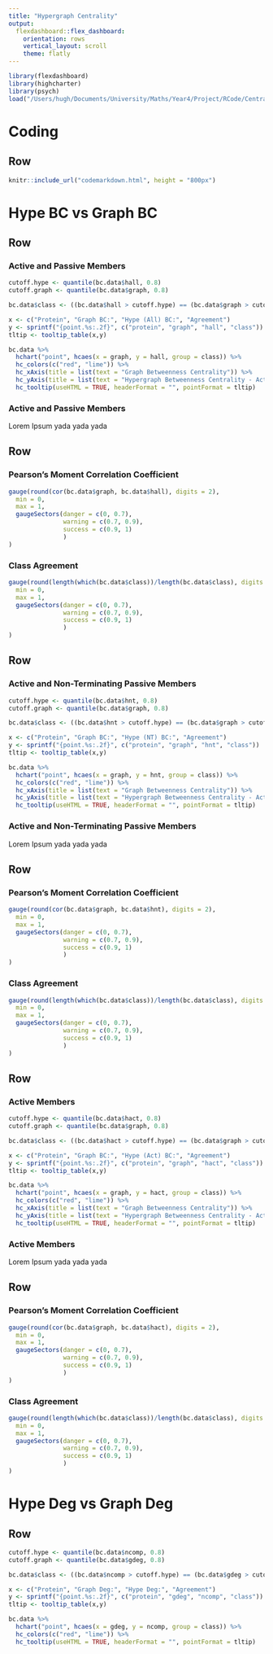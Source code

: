```yaml
---
title: "Hypergraph Centrality"
output: 
  flexdashboard::flex_dashboard:
    orientation: rows
    vertical_layout: scroll
    theme: flatly
---
```


```r
library(flexdashboard)
library(highcharter)
library(psych)
load("/Users/hugh/Documents/University/Maths/Year4/Project/RCode/CentralityCode/Data/Betweenness.RData")
```

Coding
==========

Row {data-height=800}
----------
```r
knitr::include_url("codemarkdown.html", height = "800px")
```

Hype BC vs Graph BC
==========

Row {data-height=500}
----------

### **Active and Passive Members** {data-width=800}

```r
cutoff.hype <- quantile(bc.data$hall, 0.8)
cutoff.graph <- quantile(bc.data$graph, 0.8)

bc.data$class <- ((bc.data$hall > cutoff.hype) == (bc.data$graph > cutoff.graph))

x <- c("Protein", "Graph BC:", "Hype (All) BC:", "Agreement")
y <- sprintf("{point.%s:.2f}", c("protein", "graph", "hall", "class"))
tltip <- tooltip_table(x,y)

bc.data %>%
  hchart("point", hcaes(x = graph, y = hall, group = class)) %>%
  hc_colors(c("red", "lime")) %>%
  hc_xAxis(title = list(text = "Graph Betweenness Centrality")) %>%
  hc_yAxis(title = list(text = "Hypergraph Betweenness Centrality - Active and Non-Terminating Passive Members")) %>%
  hc_tooltip(useHTML = TRUE, headerFormat = "", pointFormat = tltip)
```

### **Active and Passive Members**

Lorem Ipsum yada yada yada

Row
----------

### Pearson's Moment Correlation Coefficient
```r
gauge(round(cor(bc.data$graph, bc.data$hall), digits = 2),
  min = 0,
  max = 1,
  gaugeSectors(danger = c(0, 0.7),
               warning = c(0.7, 0.9),
               success = c(0.9, 1)
               )
)
```

### Class Agreement

```r
gauge(round(length(which(bc.data$class))/length(bc.data$class), digits = 2),
  min = 0,
  max = 1,
  gaugeSectors(danger = c(0, 0.7),
               warning = c(0.7, 0.9),
               success = c(0.9, 1)
               )
)
```


Row {data-height=500}
----------

### **Active and Non-Terminating Passive Members** {data-width=800}

```r
cutoff.hype <- quantile(bc.data$hnt, 0.8)
cutoff.graph <- quantile(bc.data$graph, 0.8)

bc.data$class <- ((bc.data$hnt > cutoff.hype) == (bc.data$graph > cutoff.graph))

x <- c("Protein", "Graph BC:", "Hype (NT) BC:", "Agreement")
y <- sprintf("{point.%s:.2f}", c("protein", "graph", "hnt", "class"))
tltip <- tooltip_table(x,y)

bc.data %>%
  hchart("point", hcaes(x = graph, y = hnt, group = class)) %>%
  hc_colors(c("red", "lime")) %>%
  hc_xAxis(title = list(text = "Graph Betweenness Centrality")) %>%
  hc_yAxis(title = list(text = "Hypergraph Betweenness Centrality - Active and Non-Terminating Passive Members")) %>%
  hc_tooltip(useHTML = TRUE, headerFormat = "", pointFormat = tltip)
```

### **Active and Non-Terminating Passive Members**

Lorem Ipsum yada yada yada

Row
----------

### Pearson's Moment Correlation Coefficient
```r
gauge(round(cor(bc.data$graph, bc.data$hnt), digits = 2),
  min = 0,
  max = 1,
  gaugeSectors(danger = c(0, 0.7),
               warning = c(0.7, 0.9),
               success = c(0.9, 1)
               )
)
```

### Class Agreement

```r
gauge(round(length(which(bc.data$class))/length(bc.data$class), digits = 2),
  min = 0,
  max = 1,
  gaugeSectors(danger = c(0, 0.7),
               warning = c(0.7, 0.9),
               success = c(0.9, 1)
               )
)
```


Row {data-height=500}
----------

### **Active Members** {data-width=800}

```r
cutoff.hype <- quantile(bc.data$hact, 0.8)
cutoff.graph <- quantile(bc.data$graph, 0.8)

bc.data$class <- ((bc.data$hact > cutoff.hype) == (bc.data$graph > cutoff.graph))

x <- c("Protein", "Graph BC:", "Hype (Act) BC:", "Agreement")
y <- sprintf("{point.%s:.2f}", c("protein", "graph", "hact", "class"))
tltip <- tooltip_table(x,y)

bc.data %>%
  hchart("point", hcaes(x = graph, y = hact, group = class)) %>%
  hc_colors(c("red", "lime")) %>%
  hc_xAxis(title = list(text = "Graph Betweenness Centrality")) %>%
  hc_yAxis(title = list(text = "Hypergraph Betweenness Centrality - Active Members")) %>%
  hc_tooltip(useHTML = TRUE, headerFormat = "", pointFormat = tltip)
```

### **Active Members**

Lorem Ipsum yada yada yada

Row
----------

### Pearson's Moment Correlation Coefficient
```r
gauge(round(cor(bc.data$graph, bc.data$hact), digits = 2),
  min = 0,
  max = 1,
  gaugeSectors(danger = c(0, 0.7),
               warning = c(0.7, 0.9),
               success = c(0.9, 1)
               )
)
```

### Class Agreement

```r
gauge(round(length(which(bc.data$class))/length(bc.data$class), digits = 2),
  min = 0,
  max = 1,
  gaugeSectors(danger = c(0, 0.7),
               warning = c(0.7, 0.9),
               success = c(0.9, 1)
               )
)
```


Hype Deg vs Graph Deg
==========

Row
----------

```r

cutoff.hype <- quantile(bc.data$ncomp, 0.8)
cutoff.graph <- quantile(bc.data$gdeg, 0.8)

bc.data$class <- ((bc.data$ncomp > cutoff.hype) == (bc.data$gdeg > cutoff.graph))

x <- c("Protein", "Graph Deg:", "Hype Deg:", "Agreement")
y <- sprintf("{point.%s:.2f}", c("protein", "gdeg", "ncomp", "class"))
tltip <- tooltip_table(x,y)

bc.data %>%
  hchart("point", hcaes(x = gdeg, y = ncomp, group = class)) %>%
  hc_colors(c("red", "lime")) %>%
  hc_tooltip(useHTML = TRUE, headerFormat = "", pointFormat = tltip)
```


